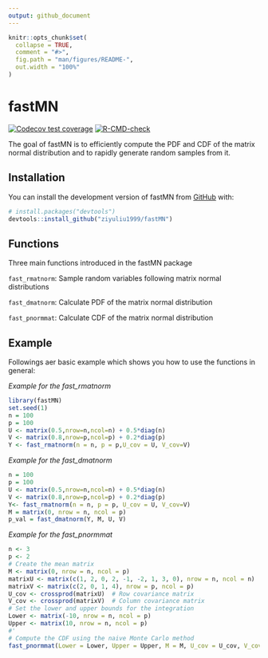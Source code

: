 ```yaml
---
output: github_document
---
```


<!-- README.md is generated from README.Rmd. Please edit that file -->

```r
knitr::opts_chunk$set(
  collapse = TRUE,
  comment = "#>",
  fig.path = "man/figures/README-",
  out.width = "100%"
)
```


# fastMN

<!-- badges: start -->
  [![Codecov test coverage](https://codecov.io/gh/ziyuliu1999/fastMN/graph/badge.svg)](https://app.codecov.io/gh/ziyuliu1999/fastMN)
  <!-- badges: end -->
<!-- badges: start -->
  [![R-CMD-check](https://github.com/ziyuliu1999/fastMN/actions/workflows/R-CMD-check.yaml/badge.svg)](https://github.com/ziyuliu1999/fastMN/actions/workflows/R-CMD-check.yaml)
  <!-- badges: end -->
  
The goal of fastMN is to efficiently compute the PDF and CDF of the matrix normal distribution and to rapidly generate random samples from it.

## Installation

You can install the development version of fastMN from [GitHub](https://github.com/) with:

``` r
# install.packages("devtools")
devtools::install_github("ziyuliu1999/fastMN")
```

## Functions

Three main functions introduced in the fastMN package

`fast_rmatnorm`: Sample random variables following matrix normal distributions

`fast_dmatnorm`: Calculate PDF of the matrix normal distribution

`fast_pnormmat`: Calculate CDF of the matrix normal distribution

## Example


Followings aer basic example which shows you how to use the functions in general:


*Example for the fast_rmatnorm*

```r
library(fastMN)
set.seed(1)
n = 100
p = 100
U <- matrix(0.5,nrow=n,ncol=n) + 0.5*diag(n)
V <- matrix(0.8,nrow=p,ncol=p) + 0.2*diag(p)
Y <- fast_rmatnorm(n = n, p = p,U_cov = U, V_cov=V)
```

*Example for the fast_dmatnorm*

```r
n = 100
p = 100
U <- matrix(0.5,nrow=n,ncol=n) + 0.5*diag(n)
V <- matrix(0.8,nrow=p,ncol=p) + 0.2*diag(p)
Y<- fast_rmatnorm(n = n, p = p, U_cov = U, V_cov=V)
M = matrix(0, nrow = n, ncol = p)
p_val = fast_dmatnorm(Y, M, U, V)
```

*Example for the fast_pnormmat*

```r
n <- 3
p <- 2
# Create the mean matrix
M <- matrix(0, nrow = n, ncol = p)
matrixU <- matrix(c(1, 2, 0, 2, -1, -2, 1, 3, 0), nrow = n, ncol = n)
matrixV <- matrix(c(2, 0, 1, 4), nrow = p, ncol = p)
U_cov <- crossprod(matrixU)  # Row covariance matrix
V_cov <- crossprod(matrixV)  # Column covariance matrix
# Set the lower and upper bounds for the integration
Lower <- matrix(-10, nrow = n, ncol = p)
Upper <- matrix(10, nrow = n, ncol = p)
#'
# Compute the CDF using the naive Monte Carlo method
fast_pnormmat(Lower = Lower, Upper = Upper, M = M, U_cov = U_cov, V_cov = V_cov, method = "naive_monte_carlo", N = 1000)
```

